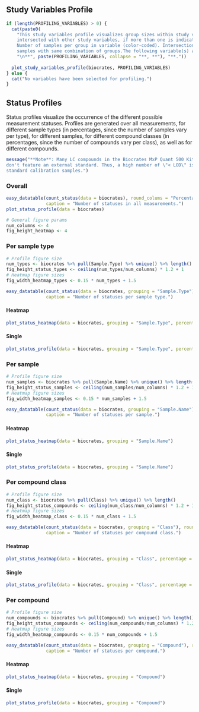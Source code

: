 ## Study Variables Profile
```r
if (length(PROFILING_VARIABLES) > 0) {
  cat(paste0(
    "This study variables profile visualizes group sizes within study variables as well as
    intersected with other study variables, if more than one is indicated. Set Size =
    Number of samples per group in variable (color-coded). Intersection Size = Number of
    samples with same combination of groups.The following variable(s) are used:",
    "\n**", paste(PROFILING_VARIABLES, collapse = "**, **"), "**."))
  
  plot_study_variables_profile(biocrates, PROFILING_VARIABLES)
} else {
  cat("No variables have been selected for profiling.")
}
```


## Status Profiles {.tabset}
Status profiles visualize the occurrence of the different possible measurement statuses. Profiles
are generated over all measurements, for different sample types (in percentages, since the number of
samples vary per type), for different samples, for different compound classes (in percentages, since
the number of compounds vary per class), as well as for different compounds.

```r
message("**Note**: Many LC compounds in the Biocrates MxP Quant 500 Kit are 1-point calibrated and
don't feature an external standard. Thus, a high number of \"< LOD\" is to be expected within 
standard calibration samples.")
```

### Overall
```r
easy_datatable(count_status(data = biocrates), round_colums = "Percentage",
               caption = "Number of statuses in all measurements.")
plot_status_profile(data = biocrates)

# General figure params
num_columns <- 4
fig_height_heatmap <- 4
```


### Per sample type {.tabset}
```r
# Profile figure size
num_types <- biocrates %>% pull(Sample.Type) %>% unique() %>% length()
fig_height_status_types <- ceiling(num_types/num_columns) * 1.2 + 1
# Heatmap figure sizes
fig_width_heatmap_types <- 0.15 * num_types + 1.5

easy_datatable(count_status(data = biocrates, grouping = "Sample.Type"), round_colums = "Percentage",
               caption = "Number of statuses per sample type.")
```

#### Heatmap
```r
plot_status_heatmap(data = biocrates, grouping = "Sample.Type", percentage = TRUE)
```

#### Single
```r
plot_status_profile(data = biocrates, grouping = "Sample.Type", percentage = TRUE)
```


### Per sample {.tabset}
```r
# Profile figure size
num_samples <- biocrates %>% pull(Sample.Name) %>% unique() %>% length()
fig_height_status_samples <- ceiling(num_samples/num_columns) * 1.2 + 1
# Heatmap figure sizes
fig_width_heatmap_samples <- 0.15 * num_samples + 1.5

easy_datatable(count_status(data = biocrates, grouping = "Sample.Name"), round_colums = "Percentage",
               caption = "Number of statuses per sample.")
```

#### Heatmap
```r
plot_status_heatmap(data = biocrates, grouping = "Sample.Name")
```

#### Single
```r
plot_status_profile(data = biocrates, grouping = "Sample.Name")
```


### Per compound class {.tabset}
```r
# Profile figure size
num_class <- biocrates %>% pull(Class) %>% unique() %>% length()
fig_height_status_compounds <- ceiling(num_class/num_columns) * 1.2 + 1
# Heatmap figure sizes
fig_width_heatmap_class <- 0.15 * num_class + 1.5

easy_datatable(count_status(data = biocrates, grouping = "Class"), round_colums = "Percentage",
               caption = "Number of statuses per compound class.")
```

#### Heatmap
```r
plot_status_heatmap(data = biocrates, grouping = "Class", percentage = TRUE)
```

#### Single
```r
plot_status_profile(data = biocrates, grouping = "Class", percentage = TRUE)
```


### Per compound {.tabset}
```r
# Profile figure size
num_compounds <- biocrates %>% pull(Compound) %>% unique() %>% length()
fig_height_status_compounds <- ceiling(num_compounds/num_columns) * 1.2 + 1
# Heatmap figure sizes
fig_width_heatmap_compounds <- 0.15 * num_compounds + 1.5

easy_datatable(count_status(data = biocrates, grouping = "Compound"), round_colums = "Percentage",
               caption = "Number of statuses per compound.")
```

#### Heatmap
```r
plot_status_heatmap(data = biocrates, grouping = "Compound")
```

#### Single
```r
plot_status_profile(data = biocrates, grouping = "Compound")
```
